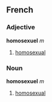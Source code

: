 ==French==
===Adjective===
'''homosexuel''' ''m''

#[[homosexual]]

===Noun===
'''homosexuel''' ''m''

#[[homosexual]]